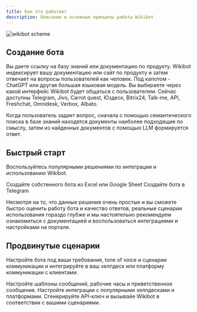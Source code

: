 ```yaml
---
title: Как это работает
description: Описание и основные принципы работы Wikibot
---
```


<img className="block" src="/images/poster-new.jpg" alt="wikibot scheme" />

## Создание бота

<Steps>
  <Step title="База знаний">
    Вы даете ссылку на базу знаний или документацию по продукту.
  </Step>
  <Step title="Обработка данных">
    Wikibot индексирует вашу документацию или сайт по продукту и затем отвечает
    на вопросы пользователей как человек. Под капотом - ChatGPT или другая
    большая языковая модель.
  </Step>
  <Step title="Использование бота">
    Вы выбираете через какой интерфейс Wikibot будет общаться с пользователем.
    Сейчас доступны Telegram, Jivo, Carrot quest, Юздеск, Bitrix24, Talk-me, API, Freshchat, Omnidesk, Verbox, Albato.
  </Step>
</Steps>

Когда пользователь задает вопрос, сначала с помощью семантического поиска в базе знаний находятся документы наиболее подходящие по смыслу, затем из найденных документов с помощью LLM формируется ответ.

## Быстрый старт

Воспользуйтесь популярными решениями по интеграции и использованию Wikibot.

<CardGroup cols={2}>
  <Card title="Создание бота из Google Sheet" icon="table" href="sheet">
    Создайте собстенного бота из Excel или Google Sheet
  </Card>
  <Card
    title="Создание собственного бота в Telegram"
    icon="telegram"
    href="telegram"
  >
    Создайте бота в Telegram
  </Card>
</CardGroup>

Несмотря на то, что данные решения очень простые и вы сможете быстро оценить работу бота и качество ответов, реальные сценарии использования гораздо глубже и мы настоятельно рекомендуем ознакомиться с документацией и воспользоваться интеграциями и настройками на портале.

## Продвинутые сценарии

Настройте бота под ваши требования, tone of voice и сценарии коммуникации и интегрируйте в ваш хелпдеск или платформу коммуникации с клиентами.

<CardGroup cols={2}>
  <Card title="Кастомизация" icon="palette" href="/lk/settings">
    Настройте шаблоны сообщений, рабочие часы и приветственное сообщение.
  </Card>
  <Card title="Интеграции" icon="screwdriver-wrench" href="/lk/connections">
    Настройте интеграции с популярными хелпдесками и платформами.
  </Card>
  <Card title="Доступ через API" icon="code" href="/lk/settings#prosmotr-spiska">
    Сгенерируйте API-ключ и вызывайе Wikibot в соответствии с вашими сценариями.
  </Card>
</CardGroup>
